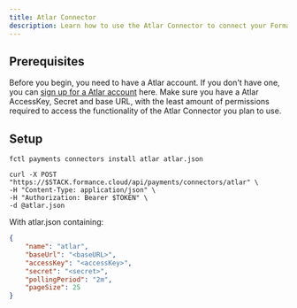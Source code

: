 ```yaml
---
title: Atlar Connector
description: Learn how to use the Atlar Connector to connect your Formance Stack with your Atlar account.
---
```


## Prerequisites

Before you begin, you need to have a Atlar account. If you don't have one, you can [sign up for a Atlar account](https://www.atlar.com/) here. Make sure you have a Atlar AccessKey, Secret and base URL, with the least amount of permissions required to access the functionality of the Atlar Connector you plan to use.

<ApiWarning/>

## Setup

<StackCmd>

```shell
fctl payments connectors install atlar atlar.json
```

```shell
curl -X POST "https://$STACK.formance.cloud/api/payments/connectors/atlar" \
-H "Content-Type: application/json" \
-H "Authorization: Bearer $TOKEN" \
-d @atlar.json
```

</StackCmd>

With atlar.json containing:

```json
{
    "name": "atlar",
    "baseUrl": "<baseURL>",
    "accessKey": "<accessKey>",
    "secret": "<secret>",
    "pollingPeriod": "2m",
    "pageSize": 25
}
```
